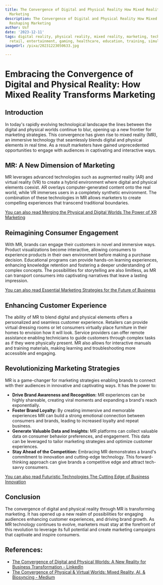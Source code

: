```yaml
---
title: The Convergence of Digital and Physical Reality How Mixed Reality is Reshaping
  Marketing
description: The Convergence of Digital and Physical Reality How Mixed Reality is
  Reshaping Marketing
author: Usf
date: '2023-12-11'
tags: digital reality, physical reality, mixed reality, marketing, technology, innovation,
  retail, entertainment, gaming, healthcare, education, training, simulation
imageUrl: /pixa/20231223050633.jpg

---
```

# Embracing the Convergence of Digital and Physical Reality: How Mixed  Reality Transforms Marketing

## Introduction

In today's rapidly evolving technological landscape  the lines between the digital and physical  worlds continue to blur, opening up  a  new frontier for marketing strategies.  This convergence has given rise to mixed reality (MR), an immersive technology that seamlessly blends digital and physical  elements in real time. As  a result marketers have gained unprecedented  opportunities to engage with audiences in captivating and interactive ways.

## MR: A New Dimension of Marketing

MR leverages advanced technologies such as augmented reality (AR) and virtual reality (VR) to create  a hybrid environment  where digital and physical elements coexist. AR overlays computer-generated content onto  the real world, while VR immerses users  in a completely synthetic environment. The combination of  these technologies in MR allows marketers to create compelling experiences that  transcend traditional boundaries.

[You can also read Merging  the Physical  and Digital Worlds The  Power of XR Marketing](Merging%20the%20Physical%20and%20Digital%20Worlds%20The%20Power%20of%20XR%20Marketing)


## Reimagining Consumer Engagement

With MR, brands  can engage their customers in novel and immersive ways. Product visualizations become interactive, allowing consumers to experience products in their own environment before making a purchase decision. Educational programs can provide hands-on learning experiences, enhancing knowledge retention and fostering a deeper understanding of complex  concepts. The possibilities  for storytelling are also limitless,  as  MR  can transport consumers into captivating narratives that  leave a lasting impression.

[You can also read  Essential Marketing Strategies for the Future of Business](Essential%20Marketing%20Strategies%20for%20the%20Future%20of%20Business)


## Enhancing Customer Experience

The ability of MR to  blend digital and physical elements offers a personalized and seamless  customer experience. Retailers can provide virtual dressing rooms or let consumers virtually place furniture in their homes to envision how it will  look. Service providers can offer remote assistance enabling technicians to guide customers through complex tasks as if they were physically  present. MR also allows for interactive manuals and training materials, making learning and  troubleshooting more accessible and engaging.

## Revolutionizing Marketing Strategies

MR is a game-changer for  marketing strategies enabling brands to connect with  their audiences in innovative and captivating ways. It  has the power to:

* **Drive  Brand Awareness  and Recognition:** MR experiences can be highly shareable, creating viral moments and expanding  a brand's reach exponentially.
* **Foster Brand Loyalty:** By creating immersive and memorable  experiences MR  can build a strong emotional connection  between consumers and  brands,  leading to increased loyalty and repeat business.
* **Generate Valuable Data and Insights:** MR platforms can collect valuable data on consumer behavior preferences, and engagement. This data can be leveraged to tailor marketing strategies and optimize  customer experiences.
* **Stay Ahead of the Competition:** Embracing MR demonstrates a brand's commitment to innovation and cutting-edge technology. This forward-thinking approach can give brands a competitive edge  and attract tech-savvy consumers.

[You can also read Futuristic Technologies The Cutting Edge of Business Innovation](Futuristic%20Technologies%20The%20Cutting%20Edge%20of%20Business%20Innovation)


## Conclusion

The convergence of digital and physical reality through MR is transforming marketing. It  has opened up a new realm  of possibilities for engaging  audiences enhancing customer experiences, and driving brand growth. As MR technology continues to evolve, marketers  must stay at the forefront of this  revolution to leverage  its full potential and create marketing campaigns that captivate  and inspire consumers.

## References:
- [The Convergence of Digital and Physical Worlds: A New Reality for Business Transformation - LinkedIn](https://www.linkedin.com/pulse/convergence-digital-physical-worlds-new-reality-business-groh)
- [The Convergence of Physical & Virtual Worlds: Mixed Reality, AI, & Biosyncing - Medium](https://medium.com/emergent-future/the-convergence-of-physical-virtual-worlds-mixed-reality-ai-biosyncing-3670e595bbde)
